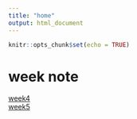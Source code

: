```yaml
---
title: "home"
output: html_document
---
```


```r
knitr::opts_chunk$set(echo = TRUE)
```

# week note

[week4](week4.html)  
[week5](week5.html)


